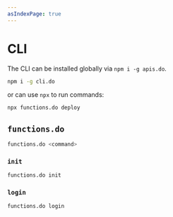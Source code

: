 ```yaml
---
asIndexPage: true
---
```


# CLI

The CLI can be installed globally via `npm i -g apis.do`.

```bash
npm i -g cli.do
```

or can use `npx` to run commands:

```bash
npx functions.do deploy
```

## `functions.do`

```bash
functions.do <command>
```

### `init`

```bash
functions.do init
```

### `login`

```bash
functions.do login
```

